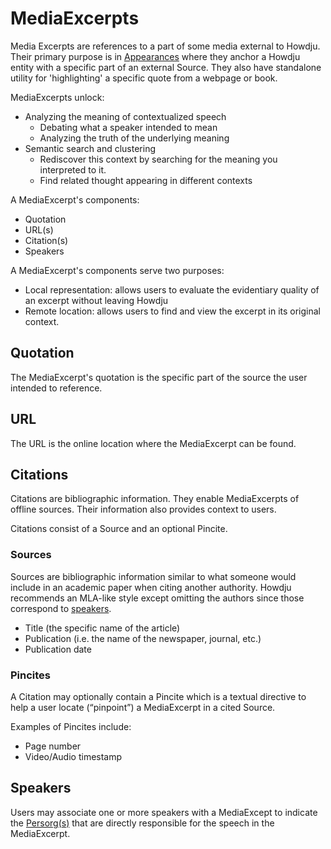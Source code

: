 # MediaExcerpts

Media Excerpts are references to a part of some media external to Howdju. Their
primary purpose is in [Appearances](/concepts/appearances) where they anchor
a Howdju entity with a specific part of an external Source. They also have
standalone utility for 'highlighting' a specific quote from a webpage or book.

MediaExcerpts unlock:

- Analyzing the meaning of contextualized speech
  - Debating what a speaker intended to mean
  - Analyzing the truth of the underlying meaning
- Semantic search and clustering
  - Rediscover this context by searching for the meaning you interpreted to it.
  - Find related thought appearing in different contexts

A MediaExcerpt's components:

- Quotation
- URL(s)
- Citation(s)
- Speakers

A MediaExcerpt's components serve two purposes:

- Local representation: allows users to evaluate the evidentiary
  quality of an excerpt without leaving Howdju
- Remote location: allows users to find and view the excerpt in its original context.

## Quotation

The MediaExcerpt's quotation is the specific part of the source the user intended to reference.

## URL

The URL is the online location where the MediaExcerpt can be found.

## Citations

Citations are bibliographic information. They enable MediaExcerpts of offline
sources. Their information also provides context to users.

Citations consist of a Source and an optional Pincite.

### Sources

Sources are bibliographic information similar to what someone would include in
an academic paper when citing another authority. Howdju recommends an MLA-like
style except omitting the authors since those correspond to [speakers](#speakers).

- Title (the specific name of the article)
- Publication (i.e. the name of the newspaper, journal, etc.)
- Publication date

### Pincites

A Citation may optionally contain a Pincite which is a textual directive to help a user locate
(“pinpoint”) a MediaExcerpt in a cited Source.

Examples of Pincites include:

- Page number
- Video/Audio timestamp

## Speakers

Users may associate one or more speakers with a MediaExcept to indicate the
[Persorg(s)](/concepts/persorgs) that are directly responsible for the speech in
the MediaExcerpt.
